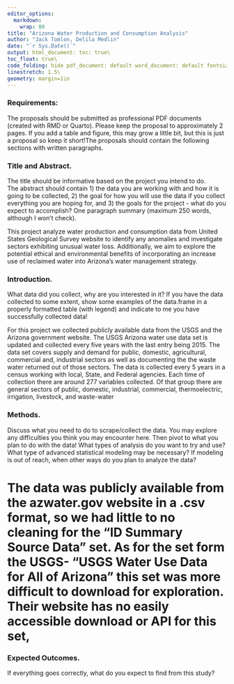 ```yaml
---
editor_options: 
  markdown: 
    wrap: 80
title: "Arizona Water Production and Consumption Analysis" 
author: "Jack Tomlon, Delila Medlin" 
date: "`r Sys.Date()`" 
output: html_document: toc: true\
toc_float: true\
code_folding: hide pdf_document: default word_document: default fontsize: 12pt\
linestretch: 1.5\
geometry: margin=1in
---
```


### Requirements:

The proposals should be submitted as professional PDF documents (created with RMD or Quarto). Please keep the proposal to approximately 2 pages. If you add a table and figure, this may grow a little bit, but this is just a proposal so keep it short!The proposals should contain the following sections with written paragraphs.

### Title and Abstract.

The title should be informative based on the project you intend to do.\
The abstract should contain 1) the data you are working with and how it is going to be collected, 2) the goal for how you will use the data if you collect everything you are hoping for, and 3) the goals for the project - what do you expect to accomplish? One paragraph summary (maximum 250 words, although I won't check).

This project analyze water production and consumption data from United States Geological Survey website to identify any anomalies and investigate sectors exhibiting unusual water loss. Additionally, we aim to explore the potential ethical and environmental benefits of incorporating an increase use of reclaimed water into Arizona's water management strategy.

### Introduction.

What data did you collect, why are you interested in it? If you have the data collected to some extent, show some examples of the data.frame in a properly formatted table (with legend) and indicate to me you have successfully collected data!

For this project we collected publicly available data from the USGS and the Arizona government website. The USGS Arizona water use data set is updated and collected every five years with the last entry being 2015. The data set covers supply and demand for public, domestic, agricultural, commercial and, industrial sectors as well as documenting the the waste water returned out of those sectors. The data is collected every 5 years in a census working with local, State, and Federal agencies. Each time of collection there are around 277 variables collected. Of that group there are general sectors of public, domestic, industrial, commercial, thermoelectric, irrigation, livestock, and waste-water


### Methods.

Discuss what you need to do to scrape/collect the data. You may explore any difficulties you think you may encounter here. Then pivot to what you plan to do with the data! What types of analysis do you want to try and use? What type of advanced statistical modeling may be necessary? If modeling is out of reach, when other ways do you plan to analyze the data?

The data was publicly available from the azwater.gov website in a .csv format, so we had little to no cleaning for the "ID Summary Source Data" set. As for the set form the USGS- "USGS Water Use Data for All of Arizona" this set was more difficult to download for exploration. Their website has no easily accessible download or API for this set, 
=======


### Expected Outcomes.

If everything goes correctly, what do you expect to find from this study?
